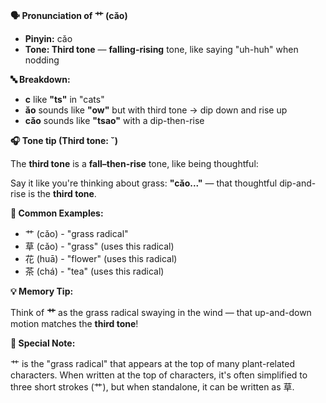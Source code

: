 **🗣️ Pronunciation of 艹 (cǎo)**

- **Pinyin:** cǎo
- **Tone: Third tone** — **falling-rising** tone, like saying "uh-huh" when nodding

**🔤 Breakdown:**

- **c** like **"ts"** in "cats"
- **ǎo** sounds like **"ow"** but with third tone → dip down and rise up
- **cǎo** sounds like **"tsao"** with a dip-then-rise

**🎧 Tone tip (Third tone: ˇ)**

The **third tone** is a **fall–then-rise** tone, like being thoughtful:

Say it like you're thinking about grass: **"cǎo..."** — that thoughtful dip-and-rise is the **third
tone**.

**📝 Common Examples:**

- 艹 (cǎo) - "grass radical"
- 草 (cǎo) - "grass" (uses this radical)
- 花 (huā) - "flower" (uses this radical)
- 茶 (chá) - "tea" (uses this radical)

**💡 Memory Tip:**

Think of **艹** as the grass radical swaying in the wind — that up-and-down motion matches the
**third tone**!

**📍 Special Note:**

艹 is the "grass radical" that appears at the top of many plant-related characters. When written at
the top of characters, it's often simplified to three short strokes (艹), but when standalone, it
can be written as 草.
